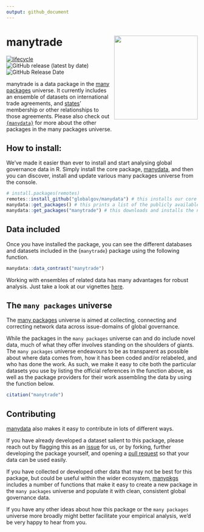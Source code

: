 ```yaml
---
output: github_document
---
```

# manytrade <img src="https://raw.githubusercontent.com/globalgov/manytrade/develop/inst/manytradeContainer.png" align="right" width="220"/>

<!-- badges: start -->
[![lifecycle](https://img.shields.io/badge/lifecycle-experimental-orange.svg)](https://www.tidyverse.org/lifecycle/#experimental)
![GitHub release (latest by date)](https://img.shields.io/github/v/release/globalgov/manytrade)
![GitHub Release Date](https://img.shields.io/github/release-date/globalgov/manytrade)
<!-- badges: end -->

manytrade is a data package in the [many packages](https://github.com/globalgov/) universe.
It currently includes an ensemble of datasets on international trade agreements,
and [states](https://github.com/globalgov/qStates)' membership or other relationships to those agreements.
Please also check out [`{manydata}`](https://github.com/globalgov/manydata) for more about the other packages in the many packages universe. 

## How to install:
We’ve made it easier than ever to install and start analysing global governance data in R. 
Simply install the core package, [manydata](https://github.com/globalgov/manydata), 
and then you can discover, install and update various many packages universe from the console.

```r
# install.packages(remotes)
remotes::install_github("globalgov/manydata") # this installs our core package, the only one you need to do independently
manydata::get_packages() # this prints a list of the publicly available data packages currently available
manydata::get_packages("manytrade") # this downloads and installs the named package
```

## Data included

Once you have installed the package, you can see the different databases and datasets included in the {`manytrade`} package using the following function.

```r
manydata::data_contrast("manytrade")
```

Working with ensembles of related data has many advantages for robust
analysis. Just take a look at our vignettes [here](https://globalgov.github.io/manydata/articles/user.html).

## The `many packages` universe

The [many packages](https://github.com/globalgov/) universe is aimed at collecting, connecting and correcting network data across issue-domains of global governance. 

While the packages in the `many packages` universe can and do include novel data, 
much of what they offer involves standing on the shoulders of giants. 
The `many packages` universe endeavours to be as transparent as possible about where data comes from, 
how it has been coded and/or relabeled, and who has done the work. 
As such, we make it easy to cite both the particular datasets you use 
by listing the official references in the function above, 
as well as the package providers for their work assembling the data 
by using the function below.

``` r
citation("manytrade")
```

## Contributing

[manydata](https://github.com/globalgov/manydata) also makes it easy to
contribute in lots of different ways.

If you have already developed a dataset salient to this package, please
reach out by flagging this as an
[issue](https://github.com/globalgov/manytrade/issues) for us, or by
forking, further developing the package yourself, and opening a [pull
request](https://github.com/globalgov/manytrade/pulls) so that your data
can be used easily.

If you have collected or developed other data that may not be best for
this package, but could be useful within the wider ecosystem,
[manypkgs](https://github.com/globalgov/manypkgs) includes a number of
functions that make it easy to create a new package in the `many packages` universe
and populate it with clean, consistent global governance data.

If you have any other ideas about how this package or the `many packages` universe more broadly
might better facilitate your empirical analysis, we'd be very happy to hear from you.

